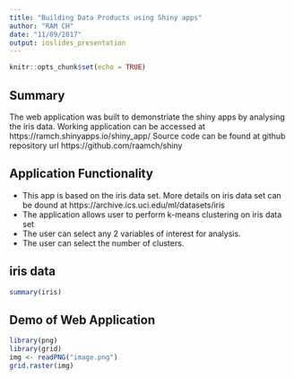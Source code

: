 ```yaml
---
title: "Building Data Products using Shiny apps"
author: "RAM CH"
date: "11/09/2017"
output: ioslides_presentation
---
```


```r
knitr::opts_chunk$set(echo = TRUE)
```

## Summary
The web application was built to demonstriate the shiny apps by analysing the iris data.
Working application can be accessed at https://ramch.shinyapps.io/shiny_app/ 
Source code can be found at github repository url https://github.com/raamch/shiny

## Application Functionality
- This app is based on the iris data set. More details on iris data set can be dound at https://archive.ics.uci.edu/ml/datasets/iris
- The application allows user to perform k-means clustering on iris data set
- The user can select any 2 variables of interest for analysis.
- The user can select the number of clusters.

## iris data
```r
summary(iris)
```

## Demo of Web Application
```r
library(png)
library(grid)
img <- readPNG("image.png")
grid.raster(img)
```